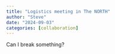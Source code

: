 ```yaml
---
title: "Logistics meeting in The NORTH"
author: "Steve"
date: "2024-09-03"
categories: [collaboration]
---
```


Can I break something?
